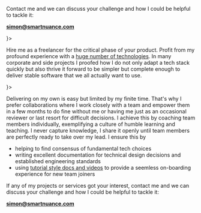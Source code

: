 

<SEO title="About" />

<HeroBanner />

<Container section>

Contact me and we can discuss your challenge and how I could be helpful to tackle it:

**simon@smartnuance.com**

</Container>

<Container section>
<TitleSection title="open source" subtitle="Highlighted projects" center />
<Projects />

<CTA to="/blog" label="see all articles" center />
</Container>

<Container section>

<TitleSection title="for companies & startups" subtitle="Count on me" center />
<Services>
<Service title="Boost your product" icon={<BracketsCurly />}>

Hire me as a freelancer for the critical phase of your product. Profit from my profound experience with a [huge number of technologies](/resume). In many corporate and side projects I proofed how I do not only adapt a tech stack quickly but also thrive it forward to be simpler but complete enough to deliver stable software that we all actually want to use.

</Service>
<Service title="Boost your team" icon={<UsersThree />}>

Delivering on my own is easy but limited by my finite time. That's why I prefer collaborations where I work closely with a team and empower them in a few months to do fine without me or having me just as an occasional reviewer or last resort for difficult decisions. I achieve this by coaching team members individually, exemplifying a culture of humble learning and teaching. I never capture knowledge, I share it openly until team members are perfectly ready to take over my lead. I ensure this by
- helping to find consensus of fundamental tech choices
- writing excellent documentation for technical design decisions and established engineering standards
- using [tutorial style docs and videos](/blog/flutter-admin-kit/) to provide a seemless on-boarding experience for new team joiners

</Service>
</Services>

</Container>

<Container section>

If any of my projects or services got your interest, contact me and we can discuss your challenge and how I could be helpful to tackle it:

**simon@smartnuance.com**

</Container>